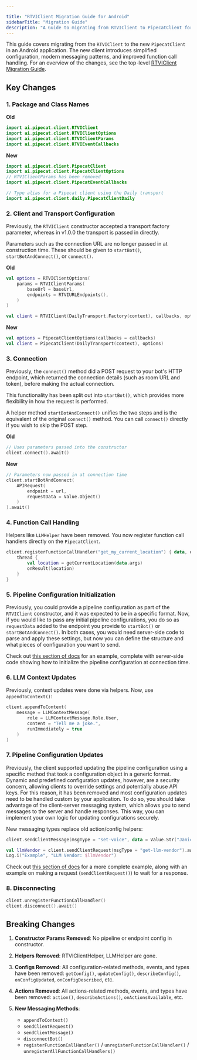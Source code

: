 ```yaml
---

title: "RTVIClient Migration Guide for Android"
sidebarTitle: "Migration Guide"
description: "A Guide to migrating from RTVIClient to PipecatClient for Android"
---
```


This guide covers migrating from the `RTVIClient` to the new `PipecatClient` in an Android application. The new client introduces simplified configuration, modern messaging patterns, and improved function call handling. For an overview of the changes, see the top-level [RTVIClient Migration Guide](/client/migration-guide).

## Key Changes

### 1. Package and Class Names

**Old**

```kotlin
import ai.pipecat.client.RTVIClient
import ai.pipecat.client.RTVIClientOptions
import ai.pipecat.client.RTVIClientParams
import ai.pipecat.client.RTVIEventCallbacks
```

**New**

```kotlin
import ai.pipecat.client.PipecatClient
import ai.pipecat.client.PipecatClientOptions
// RTVIClientParams has been removed
import ai.pipecat.client.PipecatEventCallbacks

// Type alias for a Pipecat client using the Daily transport
import ai.pipecat.client.daily.PipecatClientDaily
```

### 2. Client and Transport Configuration

Previously, the `RTVIClient` constructor accepted a transport factory parameter, whereas in v1.0.0 the transport is passed in directly.

Parameters such as the connection URL are no longer passed in at construction time. These should be given to `startBot()`, `startBotAndConnect()`, or `connect()`.

**Old**

```kotlin
val options = RTVIClientOptions(
    params = RTVIClientParams(
        baseUrl = baseUrl,
        endpoints = RTVIURLEndpoints(),
    )
)

val client = RTVIClient(DailyTransport.Factory(context), callbacks, options)
```

**New**

```kotlin
val options = PipecatClientOptions(callbacks = callbacks)
val client = PipecatClient(DailyTransport(context), options)
```

### 3. Connection

Previously, the `connect()` method did a POST request to your bot's HTTP endpoint, which returned the connection details (such as room URL and token), before making the actual connection.

This functionality has been split out into `startBot()`, which provides more flexibility in how the request is performed.

A helper method `startBotAndConnect()` unifies the two steps and is the equivalent of the original `connect()` method. You can call `connect()` directly if you wish to skip the POST step.

**Old**

```kotlin
// Uses parameters passed into the constructor
client.connect().await()
```

**New**

```kotlin
// Parameters now passed in at connection time
client.startBotAndConnect(
    APIRequest(
        endpoint = url,
        requestData = Value.Object()
    )
).await()
```

### 4. Function Call Handling

Helpers like `LLMHelper` have been removed. You now register function call handlers directly on the `PipecatClient`.

```kotlin
client.registerFunctionCallHandler("get_my_current_location") { data, onResult ->
    thread {
        val location = getCurrentLocation(data.args)
        onResult(location)
    }
}
```


### 5. Pipeline Configuration Initialization

Previously, you could provide a pipeline configuration as part of the `RTVIClient` constructor, and it was expected to be in a specific format. Now, if you would like to pass any initial pipeline configurations, you do so as `requestData` added to the endpoint you provide to `startBot()` or `startBotAndConnect()`. In both cases, you would need server-side code to parse and apply these settings, but now you can define the structure and what pieces of configuration you want to send.

Check out [this section of docs](../js/api-reference/messages#connection-time-configuration) for an example, complete with server-side code showing how to initialize the pipeline configuration at connection time.

### 6. LLM Context Updates

Previously, context updates were done via helpers. Now, use `appendToContext()`:

```kotlin
client.appendToContext(
    message = LLMContextMessage(
        role = LLMContextMessage.Role.User,
        content = "Tell me a joke.",
        runImmediately = true
    )
)
```

### 7. Pipeline Configuration Updates

Previously, the client supported updating the pipeline configuration using a specific method that took a configuration object in a generic format. Dynamic and predefined configuration updates, however, are a security concern, allowing clients to override settings and potentially abuse API keys. For this reason, it has been removed and most configuration updates need to be handled custom by your application. To do so, you should take advantage of the client-server messaging system, which allows you to send messages to the server and handle responses. This way, you can implement your own logic for updating configurations securely.

New messaging types replace old action/config helpers:

```kotlin
client.sendClientMessage(msgType = "set-voice", data = Value.Str("Janice")).await()

val llmVendor = client.sendClientRequest(msgType = "get-llm-vendor").await().data?.content
Log.i("Example", "LLM Vendor: $llmVendor")
```

Check out [this section of docs](../js/api-reference/messages#sending-custom-messages-to-the-server) for a more complete example, along with an example on making a request (`sendClientRequest()`) to wait for a response.

### 8. Disconnecting

```kotlin
client.unregisterFunctionCallHandler()
client.disconnect().await()
```

## Breaking Changes

1. **Constructor Params Removed**: No pipeline or endpoint config in constructor.
2. **Helpers Removed**: RTVIClientHelper, LLMHelper are gone.
3. **Configs Removed**: All configuration-related methods, events, and types have been removed: `getConfig()`, `updateConfig()`, `describeConfig()`, `onConfigUpdated`, `onConfigDescribed`, etc.
4. **Actions Removed**: All actions-related methods, events, and types have been removed: `action()`, `describeActions()`, `onActionsAvailable`, etc.
8. **New Messaging Methods**:

   * `appendToContext()`
   * `sendClientRequest()`
   * `sendClientMessage()`
   * `disconnectBot()`
   * `registerFunctionCallHandler()` / `unregisterFunctionCallHandler()` / `unregisterAllFunctionCallHandlers()`
